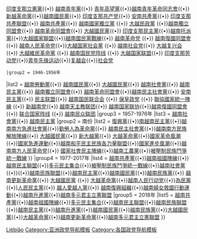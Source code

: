 {{Navbox
|name  = 越南政黨
|title = {{flagicon|越南}} [[越南政黨列表|越南政黨]]  {{flagicon|越南共和國}}
|state = autocollapsed
|group1 = 1900-1945年
|list1  = [[越南光復會]]{{•}}[[印度支那立憲黨]]{{•}} [[越南青年黨]]{{•}} [[青年高望黨]]‎{{•}}[[越南青年革命同志會]]{{•}} [[新越革命黨]]{{•}}[[越南國民黨]]{{•}} [[印度支那共产党]]{{•}} [[安南共產黨]]{{•}} [[印度支那共產聯盟]]{{•}} [[越南共產黨]]{{•}} [[越南國家獨立黨]] {{•}} [[大越民政黨]] {{•}}[[越南獨立同盟會]]{{•}} [[越南革命同盟會]]{{•}} [[大越國民黨]]{{•}} [[印度支那民主黨]]{{•}}[[越南第四國際|越南托派黨]]{{•}}[[大越國家聯盟]]{{•}}[[越南國民黨戰線]]{{•}} [[越南革命党]] {{•}} [[越南復國同盟會]] {{•}} [[越南人民革命党]]{{•}}[[大越国家社会黨]] {{•}} [[越南社会党]]{{•}}  [[大越复兴会]]  {{•}} [[大越維民革命黨]] {{•}} [[越南国民党阵线]] {{•}} [[大越国家联盟]]{{•}} [[印度支那劳动党]]{{•}}[[青年先锋运动]]‎{{•}}[[复越会]]{{•}}[[社会党 (印度支那)|社会党]]
 |group2 = 1946-1956年
|list2  = [[越南勞動黨]]{{•}} [[越南國民黨]]{{•}} [[大越國民黨]]{{•}} [[越南社會黨]]{{•}} [[越南民主黨]]{{•}} [[越南獨立同盟會]]{{•}} [[越南革命同盟會]]{{•}}[[越南民主社會黨]]{{•}} [[安南民主黨]]{{•}} [[民主联盟 (越南)|民主联盟]]{{•}} [[越南国民联合会]] {{•}} [[保皇政党]] {{•}} [[聯協國家統一陣線]] {{•}} [[新越南党]]{{•}} [[越南天主教联团]]{{•}} [[越南国家联协]]{{•}}[[越南復國同盟會]] {{•}} [[联合国家阵线]] {{•}} [[越南民众联团]]
|group3 = 1957-1976年
|list3  = {{Navbox|child
|group1 = 北份
|list1  = [[越南勞動黨]]{{•}} [[越南社會黨]]{{•}} [[越南民主黨]]
|group2 = 南份
|list2  = [[復興黨 (越南)|復興黨]]{{•}}[[南越南民主黨]]{{•}}[[越南南方急進社會黨]]{{•}}[[勤勞人為革命黨]]{{•}} [[越南民主社會黨]]{{•}}[[越南南方民族解放陣線]]{{•}} [[大越國民黨]]{{•}} [[新大越黨]]{{•}} [[大越革命黨]]{{•}}[[國家革命風潮]]{{•}}[[國家急進運動]]{{•}}[[越南和平民主民族各力量聯盟]]{{•}}[[國家進步風潮]]{{•}}[[越南南方人民革命党]]{{•}} [[國家社會民主陣線]]{{•}}[[越南工農黨]]{{•}}[[被壓制民族鬥爭統一戰線]]
}}
|group4 = 1977-2017年
|list4  = [[越南共產黨]]{{•}}[[越南祖國陣線]]{{•}}[[越南民主聯盟]]{{•}}[[多元民主集合]]{{•}}[[被壓制民族鬥爭統一戰線]]{{•}}[[越南社會黨]]{{•}}{{•}}[[越南民族聯盟]]{{•}}[[越南民主黨]]{{•}}[[越南國民黨]]{{•}}[[越南民族黨]]{{•}} [[越南更新革命黨]]{{•}} [[大越國民黨]] {{•}} [[大越革命黨]]{{•}}[[越南人民行动党]]{{•}}[[為民黨]]{{•}}[[人民民主黨]]{{•}} [[越人愛越人黨]]{{•}} [[越南復興組織]]{{•}}[[越南婦女救國行動運動]]{{•}}[[越南升進黨]]{{•}}[[越南多元君主立憲聯盟]]
|group5 = 2018年
|list5  = [[越南共產黨]]{{•}}[[越南祖國陣線]]{{•}}[[多元民主集合]]{{•}}[[越南民主聯盟]]{{•}}[[越南民族聯盟]]{{•}}[[越南民主黨]]{{•}}[[越南升進黨]]{{•}}[[越南國民黨]]{{•}}[[越南民族黨]]{{•}}[[大越國民黨]]{{•}}[[大越革命黨]]{{•}}[[越南更新革命黨]]{{•}}[[越南多元君主立憲聯盟]]
}}<noinclude>
[[Category:越南政治组织|Lièbiǎo]]
[[Category:亚洲政党导航模板]]
[[Category:各国政党导航模板]]
</noinclude>